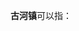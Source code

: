 '''古河镇'''可以指：
{{PRC admin/disambig|32/09/23/112/000|34/11/24/101/000|51/15/24/107/000}}
{{disambig|cat=三字中国镇名消歧义}}